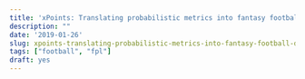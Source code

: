 ```yaml
---
title: 'xPoints: Translating probabilistic metrics into fantasy football decisions'
description: ""
date: '2019-01-26'
slug: xpoints-translating-probabilistic-metrics-into-fantasy-football-decisions
tags: ["football", "fpl"]
draft: yes
---
```

